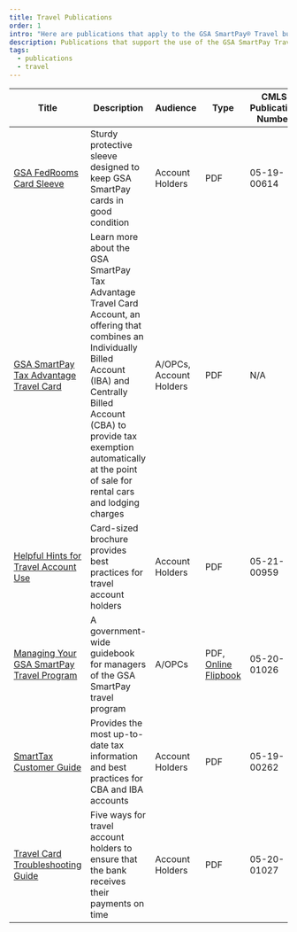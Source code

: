 ```yaml
---
title: Travel Publications
order: 1
intro: "Here are publications that apply to the GSA SmartPay® Travel business line:"
description: Publications that support the use of the GSA SmartPay Travel account
tags:
  - publications
  - travel
---
```



| Title                            | Description       | Audience        | Type             | CMLS Publication Number  |
| ---------------------------------| ------------------| ----------------| -----------------| -------------------------|
| [GSA FedRooms Card Sleeve](/files/publications/publications-gsa-fedrooms-card-sleeve.pdf) | Sturdy protective sleeve designed to keep GSA SmartPay cards in good condition |Account Holders|PDF|05-19-00614|
|[GSA SmartPay Tax Advantage Travel Card](/files/publications/publications-gsa-tax-advantage-travel-card.pdf)| Learn more about the GSA SmartPay Tax Advantage Travel Card Account, an offering that combines an Individually Billed Account (IBA) and Centrally Billed Account (CBA) to provide tax exemption automatically at the point of sale for rental cars and lodging charges|A/OPCs, Account Holders|PDF|N/A|
|[Helpful Hints for Travel Account Use](/files/publications/publications-helpful-hints.pdf)|Card-sized brochure provides best practices for travel account holders|Account Holders|PDF|05-21-00959|
|[Managing Your GSA SmartPay Travel Program](/files/publications/publications-manage-your-smartpay-travel-program.pdf)|A government-wide guidebook for managers of the GSA SmartPay travel program|A/OPCs|PDF,<br /> [Online Flipbook](https://storage.googleapis.com/gsa-icpa-cmls/5-19-00260/html5forpc.html)|05-20-01026|
|[SmartTax Customer Guide](/files/publications/publications-smarttax-customer-guide.pdf)|Provides the most up-to-date tax information and best practices for CBA and IBA accounts|Account Holders|PDF|05-19-00262|
|[Travel Card Troubleshooting Guide](/files/publications/publications-travel-card-troubleshooting-guide.pdf)|Five ways for travel account holders to ensure that the bank receives their payments on time|Account Holders|PDF|05-20-01027|